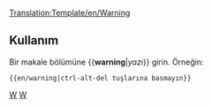 <noinclude>[[Translation:Template/en/Warning]]</noinclude><noinclude></noinclude>{{en/ambox| type  = content
| text  = <strong>Uyarı</strong><br>{{{1|Bu şablonu ekleyen kişi belirli bir uyarı belirlemediğinden, doğru eylemle kaldırılması ya da güncellenmesi gerekir.}}}
}}<noinclude>

==Kullanım==
Bir makale bölümüne <nowiki>{{</nowiki>'''warning'''|''yazı''<nowiki>}}</nowiki> girin. Örneğin:
<pre>{{en/warning|ctrl-alt-del tuşlarına basmayın}}</pre>

[[Category:en/templates|W]][[Category:en/Message boxes|W]]</noinclude>